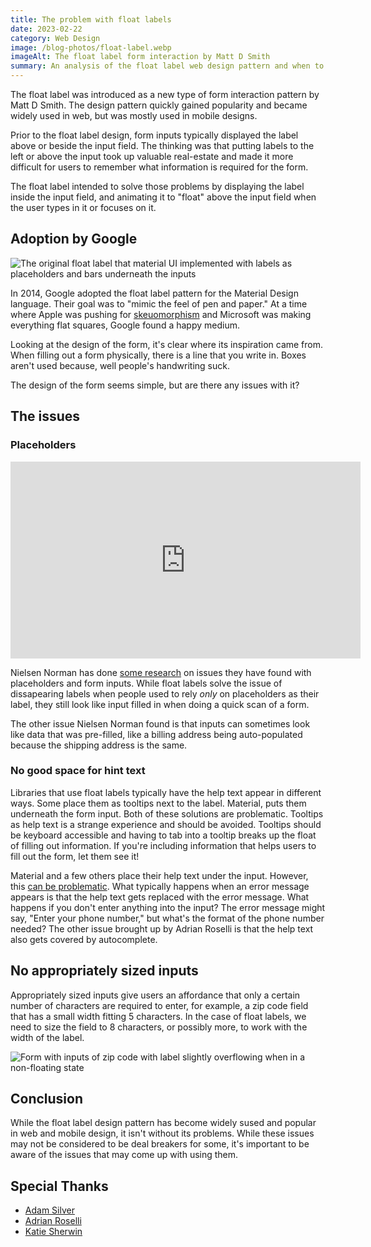 ```yaml
---
title: The problem with float labels
date: 2023-02-22
category: Web Design
image: /blog-photos/float-label.webp
imageAlt: The float label form interaction by Matt D Smith
summary: An analysis of the float label web design pattern and when to use.
---
```


The float label was introduced as a new type of form interaction pattern by Matt D Smith. The design pattern quickly gained popularity and became widely used in web, but was mostly used in mobile designs.

Prior to the float label design, form inputs typically displayed the label above or beside the input field. The thinking was that putting labels to the left or above the input took up valuable real-estate and made it more difficult for users to remember what information is required for the form.

The float label intended to solve those problems by displaying the label inside the input field, and animating it to "float" above the input field when the user types in it or focuses on it.

## Adoption by Google

![The original float label that material UI implemented with labels as placeholders and bars underneath the inputs](https://res.cloudinary.com/practicaldev/image/fetch/s--3YnB3_cj--/c_limit%2Cf_auto%2Cfl_progressive%2Cq_auto%2Cw_880/https://thepracticaldev.s3.amazonaws.com/i/xvp5hv3imi3t5em6e4yi.png)

In 2014, Google adopted the float label pattern for the Material Design language. Their goal was to "mimic the feel of pen and paper." At a time where Apple was pushing for [skeuomorphism](https://www.interaction-design.org/literature/topics/skeuomorphism) and Microsoft was making everything flat squares, Google found a happy medium.

Looking at the design of the form, it's clear where its inspiration came from. When filling out a form physically, there is a line that you write in. Boxes aren't used because, well people's handwriting suck.

The design of the form seems simple, but are there any issues with it?

## The issues

### Placeholders

<iframe
  width="560"
  height="315"
  src="https://www.youtube.com/embed/jrigp2L-P-0?start=91"
  title="YouTube video player"
  frameBorder="0"
  allow="accelerometer; autoplay; clipboard-write; encrypted-media; gyroscope; picture-in-picture; web-share"
  allowFullScreen
></iframe>

Nielsen Norman has done [some research](https://www.nngroup.com/articles/form-design-placeholders/) on issues they have found with
placeholders and form inputs. While float labels solve the issue of dissapearing labels when people used to rely _only_ on placeholders
as their label, they still look like input filled in when doing a quick scan of a form.

The other issue Nielsen Norman found is that inputs can sometimes look like data that was pre-filled, like a billing address being auto-populated because the shipping address is the same.

### No good space for hint text

Libraries that use float labels typically have the help text appear in different ways. Some place them as tooltips next to the label. Material, puts them underneath the form input. Both of these solutions are problematic. Tooltips as help text is a strange experience and should be avoided. Tooltips should be keyboard accessible and having to tab into a tooltip breaks up the float of filling out information. If you're including information that helps users to fill out the form, let them see it!

Material and a few others place their help text under the input. However, this [can be problematic](https://adrianroselli.com/2017/01/avoid-messages-under-fields.html). What typically happens when an error message appears is that the help text gets replaced with the error message. What happens if you don't enter anything into the input? The error message might say, "Enter your phone number," but what's the format of the phone number needed? The other issue brought up by Adrian Roselli is that the help text also gets covered by autocomplete.

## No appropriately sized inputs

Appropriately sized inputs give users an affordance that only a certain number of characters are required to enter, for example, a zip code field that has a small width fitting 5 characters. In the case of float labels, we need to size the field to 8 characters, or possibly more, to work with the width of the label.

![Form with inputs of zip code with label slightly overflowing when in a non-floating state](https://pbs.twimg.com/media/FVauKa8UcAA0jPW?format=png&name=240x240)

## Conclusion

While the float label design pattern has become widely sused and popular in web and mobile design, it isn't without its problems. While these issues may not be considered to be deal breakers for some, it's important to be aware of the issues that may come up with using them.

## Special Thanks

- [Adam Silver](https://adamsilver.io/)
- [Adrian Roselli](https://adrianroselli.com/)
- [Katie Sherwin](https://www.nngroup.com/articles/author/katie-sherwin/)
